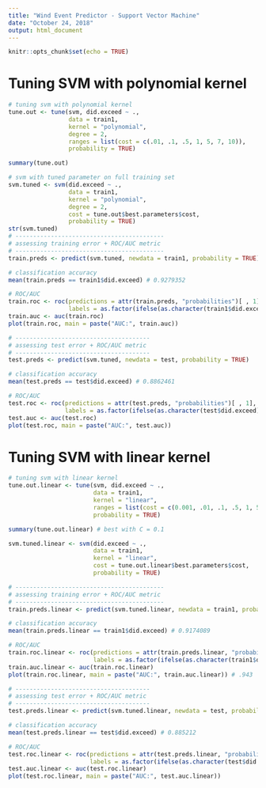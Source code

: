 ```yaml
---
title: "Wind Event Predictor - Support Vector Machine"
date: "October 24, 2018"
output: html_document
---
```


```r
knitr::opts_chunk$set(echo = TRUE)
```

# Tuning SVM with polynomial kernel

```r
# tuning svm with polynomial kernel
tune.out <- tune(svm, did.exceed ~ ., 
                 data = train1, 
                 kernel = "polynomial",
                 degree = 2,
                 ranges = list(cost = c(.01, .1, .5, 1, 5, 7, 10)),
                 probability = TRUE)

summary(tune.out)

# svm with tuned parameter on full training set
svm.tuned <- svm(did.exceed ~ ., 
                 data = train1,
                 kernel = "polynomial",
                 degree = 2,
                 cost = tune.out$best.parameters$cost,
                 probability = TRUE)
str(svm.tuned)
# ------------------------------------------
# assessing training error + ROC/AUC metric
# ------------------------------------------
train.preds <- predict(svm.tuned, newdata = train1, probability = TRUE)

# classification accuracy
mean(train.preds == train1$did.exceed) # 0.9279352

# ROC/AUC 
train.roc <- roc(predictions = attr(train.preds, "probabilities")[ , 1],
                 labels = as.factor(ifelse(as.character(train1$did.exceed) == "yes", 1, 0)))
train.auc <- auc(train.roc)
plot(train.roc, main = paste("AUC:", train.auc))

# --------------------------------------
# assessing test error + ROC/AUC metric
# --------------------------------------
test.preds <- predict(svm.tuned, newdata = test, probability = TRUE)

# classification accuracy
mean(test.preds == test$did.exceed) # 0.8862461

# ROC/AUC
test.roc <- roc(predictions = attr(test.preds, "probabilities")[ , 1],
                labels = as.factor(ifelse(as.character(test$did.exceed) == "yes", 1, 0)))
test.auc <- auc(test.roc)
plot(test.roc, main = paste("AUC:", test.auc))
```

# Tuning SVM with linear kernel

```r
# tuning svm with linear kernel
tune.out.linear <- tune(svm, did.exceed ~ ., 
                        data = train1,
                        kernel = "linear",
                        ranges = list(cost = c(0.001, .01, .1, .5, 1, 5, 7, 10)),
                        probability = TRUE)

summary(tune.out.linear) # best with C = 0.1

svm.tuned.linear <- svm(did.exceed ~ ., 
                        data = train1,
                        kernel = "linear",
                        cost = tune.out.linear$best.parameters$cost,
                        probability = TRUE)

# ------------------------------------------
# assessing training error + ROC/AUC metric
# ------------------------------------------
train.preds.linear <- predict(svm.tuned.linear, newdata = train1, probability = TRUE)

# classification accuracy
mean(train.preds.linear == train1$did.exceed) # 0.9174089

# ROC/AUC
train.roc.linear <- roc(predictions = attr(train.preds.linear, "probabilities")[ , 1],
                        labels = as.factor(ifelse(as.character(train1$did.exceed) == "yes", 1, 0)))
train.auc.linear <- auc(train.roc.linear)
plot(train.roc.linear, main = paste("AUC:", train.auc.linear)) # .943

# --------------------------------------
# assessing test error + ROC/AUC metric
# --------------------------------------
test.preds.linear <- predict(svm.tuned.linear, newdata = test, probability = TRUE)

# classification accuracy
mean(test.preds.linear == test$did.exceed) # 0.885212

# ROC/AUC
test.roc.linear <- roc(predictions = attr(test.preds.linear, "probabilities")[ , 1],
                       labels = as.factor(ifelse(as.character(test$did.exceed) == "yes", 1, 0)))
test.auc.linear <- auc(test.roc.linear)
plot(test.roc.linear, main = paste("AUC:", test.auc.linear))
```
